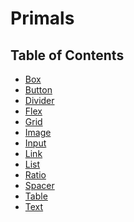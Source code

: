 # Primals

## Table of Contents

- [Box](./primals/box)
- [Button](./primals/button)
- [Divider](./primals/divider)
- [Flex](./primals/flex)
- [Grid](./primals/grid)
- [Image](./primals/image)
- [Input](./primals/input)
- [Link](./primals/link)
- [List](./primals/list)
- [Ratio](./primals/ratio)
- [Spacer](./primals/spacer)
- [Table](./primals/table)
- [Text](./primals/text)
